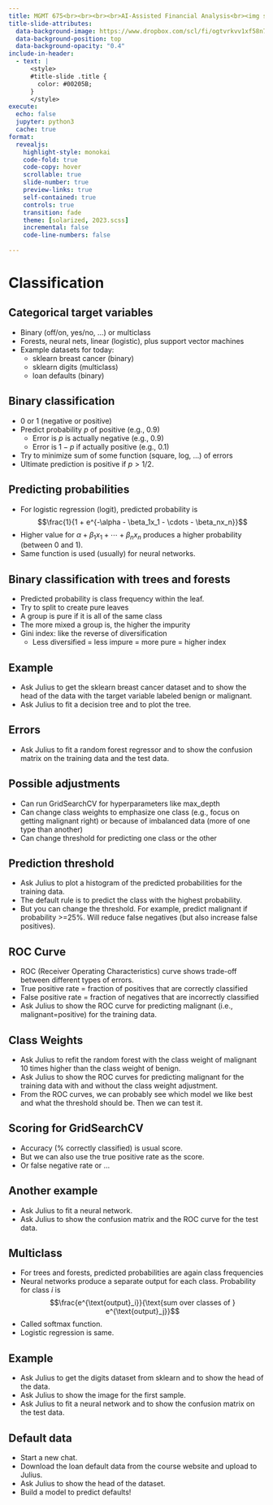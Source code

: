 ```yaml
---
title: MGMT 675<br><br><br><br>AI-Assisted Financial Analysis<br><img src="RiceBusiness-transparent-logo-sm.png"  height=100>
title-slide-attributes:
  data-background-image: https://www.dropbox.com/scl/fi/ogtvrkvv1xf58n7fu38mk/image9.webp?rlkey=smm7ogft59ah7hj4wwwyin1sq&dl=1
  data-background-position: top
  data-background-opacity: "0.4"
include-in-header:
  - text: |
      <style>
      #title-slide .title {
        color: #00205B;
      }
      </style>
execute:
  echo: false
  jupyter: python3
  cache: true
format: 
  revealjs:
    highlight-style: monokai
    code-fold: true
    code-copy: hover
    scrollable: true
    slide-number: true
    preview-links: true
    self-contained: true
    controls: true
    transition: fade
    theme: [solarized, 2023.scss]
    incremental: false
    code-line-numbers: false
    
---
```


# Classification 

## Categorical target variables

- Binary (off/on, yes/no, ...) or multiclass
- Forests, neural nets, linear (logistic), plus support vector machines
- Example datasets for today:
  - sklearn breast cancer (binary)
  - sklearn digits (multiclass)
  - loan defaults (binary)

## Binary classification 

- 0 or 1 (negative or positive)
- Predict probability $p$ of positive (e.g., 0.9)
  - Error is $p$ is actually negative (e.g., 0.9)
  - Error is $1-p$ if actually positive (e.g., 0.1)
- Try to minimize sum of some function (square, log, ...) of errors
- Ultimate prediction is positive if $p>1/2$.

## Predicting probabilities

- For logistic regression (logit), predicted probability is 
$$\frac{1}{1 + e^{-\alpha - \beta_1x_1 - \cdots - \beta_nx_n}}$$
- Higher value for $\alpha + \beta_1x_1 + \cdots + \beta_nx_n$ produces a higher probability (between 0 and 1).
- Same function is used (usually) for neural networks.



## Binary classification with trees and forests

- Predicted probability is class frequency within the leaf.
- Try to split to create pure leaves
- A group is pure if it is all of the same class
- The more mixed a group is, the higher the impurity
- Gini index: like the reverse of diversification
  - Less diversified = less impure = more pure = higher index 

## Example 

- Ask Julius to get the sklearn breast cancer dataset and to show the head of the data with the target variable labeled benign or malignant.
- Ask Julius to fit a decision tree and to plot the tree.

## Errors 

- Ask Julius to fit a random forest regressor and to show the confusion matrix on the training data and the test data.

## Possible adjustments

- Can run GridSearchCV for hyperparameters like max_depth 
- Can change class weights to emphasize one class (e.g., focus on getting malignant right) or because of imbalanced data (more of one type than another)
- Can change threshold for predicting one class or the other

## Prediction threshold

- Ask Julius to plot a histogram of the predicted probabilities for the training data.
- The default rule is to predict the class with the highest probability.  
- But you can change the threshold.  For example, predict malignant if probability >=25%.  Will reduce false negatives (but also increase false positives).

## ROC Curve

- ROC (Receiver Operating Characteristics) curve shows trade-off between different types of errors.
- True positive rate = fraction of positives that are correctly classified
- False positive rate = fraction of negatives that are incorrectly classified
- Ask Julius to show the ROC curve for predicting malignant (i.e., malignant=positive) for the training data.

## Class Weights

- Ask Julius to refit the random forest with the class weight of malignant 10 times higher than the class weight of benign.
- Ask Julius to show the ROC curves for predicting malignant for the training data with and without the class weight adjustment.
- From the ROC curves, we can probably see which model we like best and what the threshold should be. Then we can test it.

## Scoring for GridSearchCV

- Accuracy (% correctly classified) is usual score.
- But we can also use the true positive rate as the score.
- Or false negative rate or ...

## Another example

- Ask Julius to fit a neural network.
- Ask Julius to show the confusion matrix and the ROC curve for the test data.

## Multiclass

- For trees and forests, predicted probabilities are again class frequencies
- Neural networks produce a separate output for each class.  Probability for class $i$ is
$$\frac{e^{\text{output}_i}}{\text{sum over classes of } e^{\text{output}_j}}$$
- Called softmax function.
- Logistic regression is same.

## Example

- Ask Julius to get the digits dataset from sklearn and to show the head of the data.
- Ask Julius to show the image for the first sample.
- Ask Julius to fit a neural network and to show the confusion matrix on the test data.

## Default data

- Start a new chat.
- Download the loan default data from the course website and upload to Julius.
- Ask Julius to show the head of the dataset.
- Build a model to predict defaults!